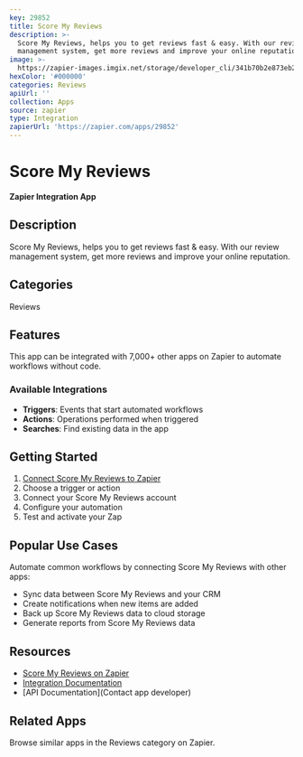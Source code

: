 ```yaml
---
key: 29852
title: Score My Reviews
description: >-
  Score My Reviews, helps you to get reviews fast & easy. With our review
  management system, get more reviews and improve your online reputation.
image: >-
  https://zapier-images.imgix.net/storage/developer_cli/341b70b2e873eb2b2bc42f225e99428d.png?auto=format%2Ccompress&ixlib=python-3.0.0&q=50
hexColor: '#000000'
categories: Reviews
apiUrl: ''
collection: Apps
source: zapier
type: Integration
zapierUrl: 'https://zapier.com/apps/29852'
---
```

# Score My Reviews

**Zapier Integration App**

## Description

Score My Reviews, helps you to get reviews fast & easy. With our review management system, get more reviews and improve your online reputation.

## Categories

Reviews

## Features

This app can be integrated with 7,000+ other apps on Zapier to automate workflows without code.

### Available Integrations

- **Triggers**: Events that start automated workflows
- **Actions**: Operations performed when triggered
- **Searches**: Find existing data in the app

## Getting Started

1. [Connect Score My Reviews to Zapier](https://zapier.com/apps/29852)
2. Choose a trigger or action
3. Connect your Score My Reviews account
4. Configure your automation
5. Test and activate your Zap

## Popular Use Cases

Automate common workflows by connecting Score My Reviews with other apps:

- Sync data between Score My Reviews and your CRM
- Create notifications when new items are added
- Back up Score My Reviews data to cloud storage
- Generate reports from Score My Reviews data

## Resources

- [Score My Reviews on Zapier](https://zapier.com/apps/29852)
- [Integration Documentation](https://zapier.com/apps/29852/integrations)
- [API Documentation](Contact app developer)

## Related Apps

Browse similar apps in the Reviews category on Zapier.
